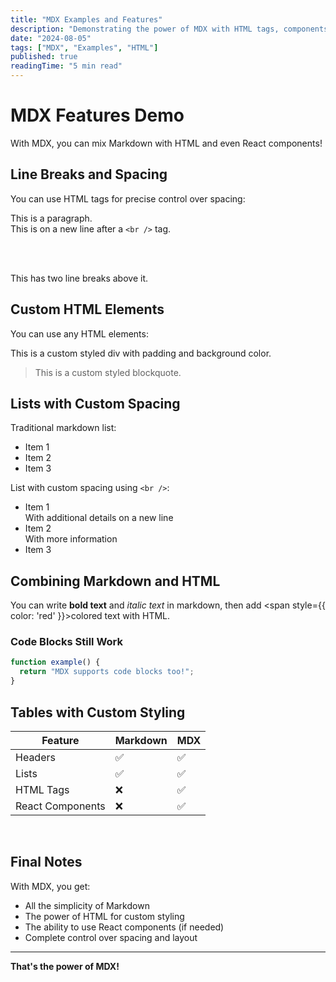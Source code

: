 ```yaml
---
title: "MDX Examples and Features"
description: "Demonstrating the power of MDX with HTML tags, components, and custom styling."
date: "2024-08-05"
tags: ["MDX", "Examples", "HTML"]
published: true
readingTime: "5 min read"
---
```


# MDX Features Demo

With MDX, you can mix Markdown with HTML and even React components!

## Line Breaks and Spacing

You can use HTML tags for precise control over spacing:

This is a paragraph.<br />
This is on a new line after a `<br />` tag.

<br />
<br />

This has two line breaks above it.

## Custom HTML Elements

You can use any HTML elements:

<div style={{ padding: '20px', backgroundColor: '#f3f4f6', borderRadius: '8px', margin: '20px 0' }}>
  This is a custom styled div with padding and background color.
</div>

<blockquote style={{ borderLeft: '4px solid #3b82f6', paddingLeft: '16px', fontStyle: 'italic' }}>
  This is a custom styled blockquote.
</blockquote>

## Lists with Custom Spacing

Traditional markdown list:
- Item 1
- Item 2  
- Item 3

List with custom spacing using `<br />`:
- Item 1<br />
  With additional details on a new line
- Item 2<br />
  With more information
- Item 3

## Combining Markdown and HTML

You can write **bold text** and *italic text* in markdown, then add <span style={{ color: 'red' }}>colored text</span> with HTML.

### Code Blocks Still Work

```typescript
function example() {
  return "MDX supports code blocks too!";
}
```

## Tables with Custom Styling

| Feature | Markdown | MDX |
|---------|----------|-----|
| Headers | ✅ | ✅ |
| Lists | ✅ | ✅ |
| HTML Tags | ❌ | ✅ |
| React Components | ❌ | ✅ |

<br />

## Final Notes

With MDX, you get:
- All the simplicity of Markdown<br />
- The power of HTML for custom styling<br />
- The ability to use React components (if needed)<br />
- Complete control over spacing and layout

<hr style={{ margin: '40px 0', border: 'none', borderTop: '2px solid #e5e7eb' }} />

<div style={{ textAlign: 'center', padding: '20px' }}>
  <strong>That's the power of MDX!</strong>
</div>
